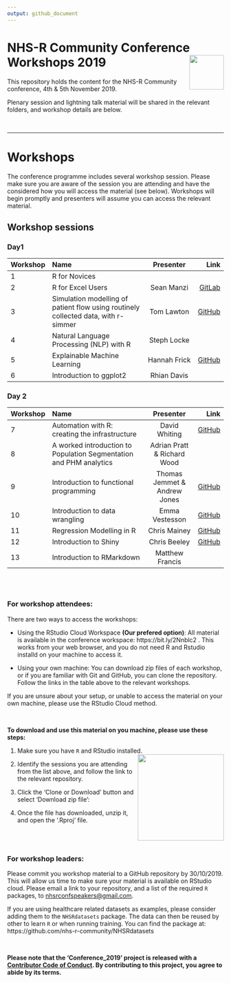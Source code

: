 ```yaml
---
output: github_document
---
```


# NHS-R Community Conference Workshops 2019 <a href='https://nhsrcommunity.com/'><img src='man/figures/logo.png' align="right" height="80" /></a>

This repository holds the content for the NHS-R Community conference, 4th & 5th November 2019.

Plenary session and lightning talk material will be shared in the relevant folders, and workshop details are below.

<br>

---

# Workshops

The conference programme includes several workshop session.  Please make sure you are aware of the session you are attending and have the considered how you will access the material (see below).  Workshops will begin promptly and presenters will assume you can access the relevant material.

## Workshop sessions

### Day1

|Workshop| Name                           | Presenter     | Link  |
|--|:-------------------------------|:-------------:|------:|
|1| R for Novices           |     |  |
|2| R for Excel Users           | Sean Manzi    | [GitLab](https://gitlab.com/SManzi/r-for-excel-users-workshop)
|3| Simulation modelling of patient flow using routinely collected data, with r-simmer| Tom Lawton |  [GitHub](https://github.com/thigger/ICU-Model) |
|4| Natural Language Processing (NLP) with R| Steph Locke| |
|5| Explainable Machine Learning   | Hannah Frick|  [GitHub](https://github.com/MangoTheCat/explainable-machine-learning-workshop)|
|6| Introduction to ggplot2| Rhian Davis| |


### Day 2
|Workshop| Name                           | Presenter     | Link  |
|--|:-------------------------------|:-------------:|------:|
|7| Automation with R: creating the infrastructure  | David Whiting  | [GitHub](https://github.com/daudi/NHS-R-workshop2019) |
|8| A worked introduction to Population Segmentation and PHM analytics | Adrian Pratt & Richard Wood | |
|9| Introduction to functional programming | Thomas Jemmet & Andrew Jones | [GitHub](https://github.com/tomjemmett/Functional_Programming_Workshop)|
|10| Introduction to data wrangling | Emma Vestesson| [GitHub](https://github.com/THF-evaluative-analytics/NHSR-introduction-to-data-wrangling)
|11| Regression Modelling in R   | Chris Mainey | [GitHub](https://github.com/chrismainey/Regression_Modelling_NHSR2019)
|12| Introduction to Shiny   | Chris Beeley | [GitHub](https://github.com/ChrisBeeley/shinyworkshop)|
|13| Introduction to RMarkdown | Matthew Francis | |



<br><br>

### For workshop attendees:

There are two ways to access the workshops:

+ Using the RStudio Cloud Workspace __(Our prefered option)__: All material is available in the conference workspace:  https://bit.ly/2Nnblc2 .  This works from your web browser, and you do not need R and Rstudio installd on your machine to access it.

+ Using your own machine: You can download zip files of each workshop, or if you are familiar with Git and GitHub, you can clone the repository.  Follow the links in the table above to the relevant workshops.


If you are unsure about your setup, or unable to access the material on your own machine, please use the RStudio Cloud method.

<br>

__To download and use this material on you machine, please use these steps:__

1. Make sure you have `R` and RStudio installed.
<img src='man/figures/dwn_clone.png' align="right" height="200" />
1. Identify the sessions you are attending from the list above, and follow the link to the relevant repository.
1. Click the 'Clone or Download' button and select 'Download zip file':

1. Once the file has downloaded, unzip it, and open the '.Rproj' file.



<br><br>

### For workshop leaders:

Please commit you workshop material to a GitHub repository by 30/10/2019.  This will allow us time to make sure your material is available on RStudio cloud.  Please email a link to your repository, and a list of the required `R` packages, to [nhsrconfspeakers@gmail.com](mailto:nhsrconfspeakers@gmail).

If you are using healthcare related datasets as examples, please consider adding them to the `NHSRdatasets` package.  The data can then be reused by other to learn `R` or when running training.
You can find the package at: https://github.com/nhs-r-community/NHSRdatasets

<br>

__Please note that the 'Conference_2019' project is released with a
[Contributor Code of Conduct](CODE_OF_CONDUCT.md).
By contributing to this project, you agree to abide by its terms.__

